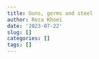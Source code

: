 ```yaml
---
title: Guns, germs and steel
author: Reza Khoei
date: '2023-07-22'
slug: []
categories: []
tags: []
---
```


